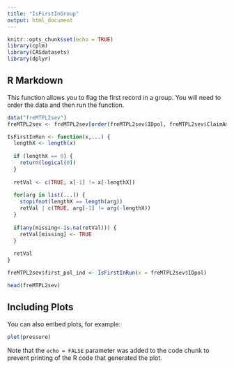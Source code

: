 ```yaml
---
title: "IsFirstInGroup"
output: html_document
---
```


```r
knitr::opts_chunk$set(echo = TRUE)
library(cplm)
library(CASdatasets)
library(dplyr)
```

## R Markdown

This function allows you to flag the first record in a group. You will need to order the data and then run the function.


```r
data("freMTPL2sev")
freMTPL2sev <- freMTPL2sev[order(freMTPL2sev$IDpol, freMTPL2sev$ClaimAmount),]

IsFirstInRun <- function(x,...) {
  lengthX <- length(x) 
  
  if (lengthX == 0) {
    return(logical(0))
  }
  
  retVal <- c(TRUE, x[-1] != x[-lengthX])
  
  for(arg in list(...)) {
    stopifnot(lengthX == length(arg))
    retVal | c(TRUE, arg[-1] != arg(-lengthX))
  }
  
  if(any(missing<-is.na(retVal))) {
    retVal[missing] <- TRUE
  }
  
  retVal
}

freMTPL2sev$first_pol_ind <- IsFirstInRun(x = freMTPL2sev$IDpol)

head(freMTPL2sev)

```

## Including Plots

You can also embed plots, for example:

```r
plot(pressure)
```

Note that the `echo = FALSE` parameter was added to the code chunk to prevent printing of the R code that generated the plot.
